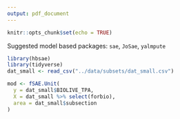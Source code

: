 ```yaml
---
output: pdf_document
---
```


```r
knitr::opts_chunk$set(echo = TRUE)
```

Suggested model based packages: `sae`, `JoSae`, `yalmpute`

```r
library(hbsae)
library(tidyverse)
dat_small <- read_csv("../data/subsets/dat_small.csv")

mod <- fSAE.Unit(
  y = dat_small$BIOLIVE_TPA,
  X = dat_small %>% select(forbio),
  area = dat_small$subsection
)
```

